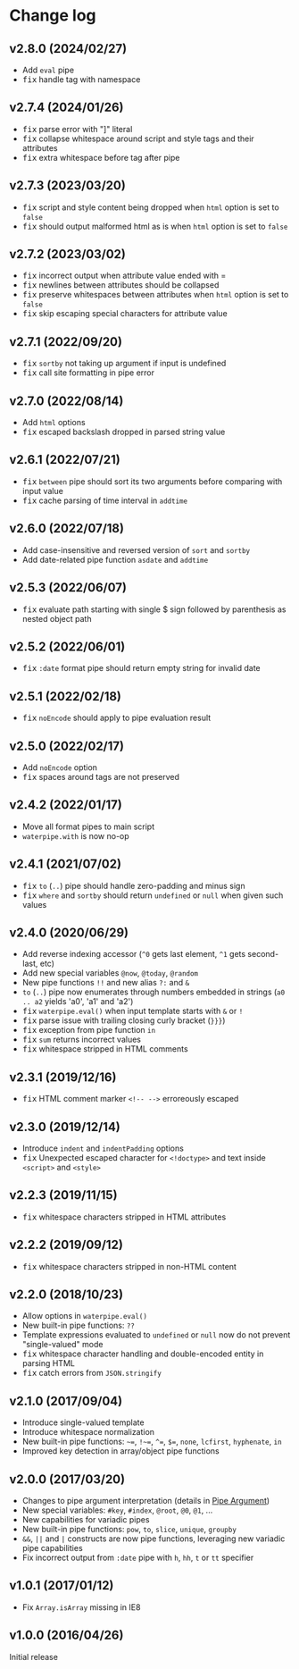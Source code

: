 <Module name="waterpipe" />

# Change log

## v2.8.0 (2024/02/27)

- Add `eval` pipe
- <kbd>fix</kbd> handle tag with namespace

## v2.7.4 (2024/01/26)

- <kbd>fix</kbd> parse error with "]" literal
- <kbd>fix</kbd> collapse whitespace around script and style tags and their attributes
- <kbd>fix</kbd> extra whitespace before tag after pipe

## v2.7.3 (2023/03/20)

- <kbd>fix</kbd> script and style content being dropped when `html` option is set to `false`
- <kbd>fix</kbd> should output malformed html as is when `html` option is set to `false`

## v2.7.2 (2023/03/02)

- <kbd>fix</kbd> incorrect output when attribute value ended with =
- <kbd>fix</kbd> newlines between attributes should be collapsed
- <kbd>fix</kbd> preserve whitespaces between attributes when `html` option is set to `false`
- <kbd>fix</kbd> skip escaping special characters for attribute value

## v2.7.1 (2022/09/20)

- <kbd>fix</kbd> `sortby` not taking up argument if input is undefined
- <kbd>fix</kbd> call site formatting in pipe error

## v2.7.0 (2022/08/14)

- Add `html` options
- <kbd>fix</kbd> escaped backslash dropped in parsed string value

## v2.6.1 (2022/07/21)

- <kbd>fix</kbd> `between` pipe should sort its two arguments before comparing with input value
- <kbd>fix</kbd> cache parsing of time interval in `addtime`

## v2.6.0 (2022/07/18)

- Add case-insensitive and reversed version of `sort` and `sortby`
- Add date-related pipe function `asdate` and `addtime`

## v2.5.3 (2022/06/07)

- <kbd>fix</kbd> evaluate path starting with single $ sign followed by parenthesis as nested object path

## v2.5.2 (2022/06/01)

- <kbd>fix</kbd> `:date` format pipe should return empty string for invalid date

## v2.5.1 (2022/02/18)

- <kbd>fix</kbd> `noEncode` should apply to pipe evaluation result

## v2.5.0 (2022/02/17)

- Add `noEncode` option
- <kbd>fix</kbd> spaces around tags are not preserved

## v2.4.2 (2022/01/17)

- Move all format pipes to main script
- `waterpipe.with` is now no-op

## v2.4.1 (2021/07/02)

- <kbd>fix</kbd> `to` (`..`) pipe should handle zero-padding and minus sign
- <kbd>fix</kbd> `where` and `sortby` should return `undefined` or `null` when given such values

## v2.4.0 (2020/06/29)

- Add reverse indexing accessor (`^0` gets last element, `^1` gets second-last, etc)
- Add new special variables `@now`, `@today`, `@random`
- New pipe functions `!!` and new alias `?:` and `&`
- `to` (`..`) pipe now enumerates through numbers embedded in strings (`a0 .. a2` yields 'a0', 'a1' and 'a2')
- <kbd>fix</kbd> `waterpipe.eval()` when input template starts with `&` or `!`
- <kbd>fix</kbd> parse issue with trailing closing curly bracket (`}}}`)
- <kbd>fix</kbd> exception from pipe function `in`
- <kbd>fix</kbd> `sum` returns incorrect values
- <kbd>fix</kbd> whitespace stripped in HTML comments

## v2.3.1 (2019/12/16)

- <kbd>fix</kbd> HTML comment marker `<!-- -->` erroreously escaped

## v2.3.0 (2019/12/14)

- Introduce `indent` and `indentPadding` options
- <kbd>fix</kbd> Unexpected escaped character for `<!doctype>` and text inside `<script>` and `<style>`

## v2.2.3 (2019/11/15)

- <kbd>fix</kbd> whitespace characters stripped in HTML attributes

## v2.2.2 (2019/09/12)

- <kbd>fix</kbd> whitespace characters stripped in non-HTML content

## v2.2.0 (2018/10/23)

- Allow options in `waterpipe.eval()`
- New built-in pipe functions: `??`
- Template expressions evaluated to `undefined` or `null` now do not prevent "single-valued" mode
- <kbd>fix</kbd> whitespace character handling and double-encoded entity in parsing HTML
- <kbd>fix</kbd> catch errors from `JSON.stringify`

## v2.1.0 (2017/09/04)

- Introduce single-valued template
- Introduce whitespace normalization
- New built-in pipe functions: `~=`, `!~=`, `^=`, `$=`, `none`, `lcfirst`, `hyphenate`, `in`
- Improved key detection in array/object pipe functions

## v2.0.0 (2017/03/20)

- Changes to pipe argument interpretation (details in [Pipe Argument](/docs/waterpipe/transforming-data#s-arguments-to-pipe-function))
- New special variables: `#key`, `#index`, `@root`, `@0`, `@1`, ...
- New capabilities for variadic pipes
- New built-in pipe functions: `pow`, `to`, `slice`, `unique`, `groupby`
- `&&`, `||` and `|` constructs are now pipe functions, leveraging new variadic pipe capabilities
- Fix incorrect output from `:date` pipe with `h`, `hh`, `t` or `tt` specifier

## v1.0.1 (2017/01/12)

- Fix `Array.isArray` missing in IE8

## v1.0.0 (2016/04/26)

Initial release
